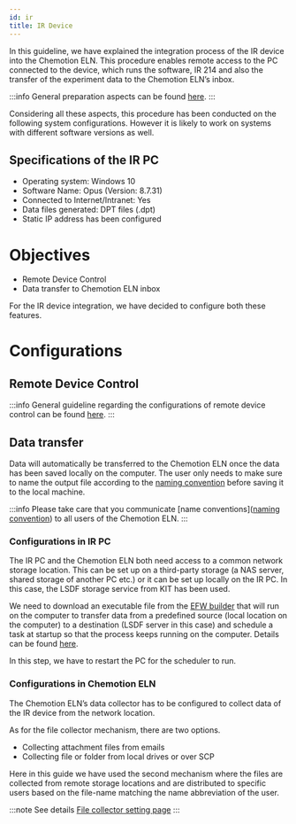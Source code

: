 ```yaml
---
id: ir
title: IR Device
---
```


In this guideline, we have explained the integration process of the IR device into the Chemotion ELN. This procedure
enables remote access to the PC connected to the device, which runs the software, IR 214 and also the transfer of
the experiment data to the Chemotion ELN’s inbox.

:::info
General preparation aspects can be found [here](../devices#general-preparation-aspects).
:::

Considering all these aspects, this procedure has been conducted on the following system configurations. However it is
likely to work on systems with different software versions as well.

## Specifications of the IR PC

- Operating system: Windows 10
- Software Name: Opus (Version: 8.7.31)
- Connected to Internet/Intranet: Yes
- Data files generated: DPT files (.dpt)
- Static IP address has been configured

# Objectives

- Remote Device Control
- Data transfer to Chemotion ELN inbox

For the IR device integration, we have decided to configure both these features.

# Configurations

## Remote Device Control

:::info
General guideline regarding the configurations of remote device control can be found [here](remote_control).
:::

## Data transfer

Data will automatically be transferred to the Chemotion ELN once the data has been saved locally on the computer. The
user only needs to make sure to name the output file according to the [naming convention](../devices#name-conventions)
before saving it to the local machine.

:::info
Please take care that you communicate [name conventions]([naming convention](../devices#name-conventions)) to all users of the Chemotion ELN.
:::

### Configurations in IR PC

The IR PC and the Chemotion ELN both need access to a common network storage location. This can be set up on a
third-party storage (a NAS server, shared storage of another PC etc.) or it can be set up locally on the IR PC. In this
case, the LSDF storage service from KIT has been used.

We need to download an executable file from the [EFW builder](http://193.196.38.127/) that will run on the computer to
transfer data from a predefined source (local location on the computer) to a destination (LSDF server in this case)
and schedule a task at startup so that the process keeps running on the computer. Details can be found
[here](data_transfer).

In this step, we have to restart the PC for the scheduler to run.

### Configurations in Chemotion ELN

The Chemotion ELN’s data collector has to be configured to collect data of the IR device from the network location.

As for the file collector mechanism, there are two options.

- Collecting attachment files from emails
- Collecting file or folder from local drives or over SCP

Here in this guide we have used the second mechanism where the files are collected from remote storage locations and are
distributed to specific users based on the file-name matching the name abbreviation of the user.

:::note See details
[File collector setting page](../install_configure/configuration#file-collection)
:::
